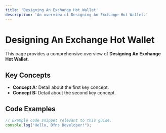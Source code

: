 ```yaml
---
title: 'Designing An Exchange Hot Wallet'
description: 'An overview of Designing An Exchange Hot Wallet.'
---
```


# Designing An Exchange Hot Wallet

This page provides a comprehensive overview of **Designing An Exchange Hot Wallet**.

## Key Concepts

* **Concept A:** Detail about the first key concept.
* **Concept B:** Detail about the second key concept.

## Code Examples

```typescript
// Example code snippet relevant to this guide.
console.log("Hello, Dfns Developer!");
```
